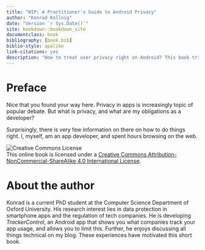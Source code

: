 ```yaml
---
title: "WIP: A Practitioner's Guide to Android Privacy"
author: "Konrad Kollnig"
date: "Version `r Sys.Date()`"
site: bookdown::bookdown_site
documentclass: book
bibliography: [book.bib]
biblio-style: apalike
link-citations: yes
description: "How to treat user privacy right on Android? This book tries to cover the most important technical and legal aspects every Android developer should know about."
---
```


# Preface {-}

Nice that you found your way here. Privacy in apps is increasingly topic of popular debate. But what is privacy, and what are my obligations as a developer?

Surprisingly, there is very few information on there on how to do things right. I, myself, am an app developer, and spent hours browsing on the web.

![Creative Commons License](images/by-nc-sa.png)  
This online book is licensed under a [Creative Commons Attribution-NonCommercial-ShareAlike 4.0 International License](http://creativecommons.org/licenses/by-nc-sa/4.0/).

# About the author

Konrad is a current PhD student at the Computer Science Department of Oxford University. His research interest lies in data protection in smartphone apps and the regulation of tech companies. He is developing *TrackerControl*, an Android app that shows you what companies track your app usage, and allows you to limit this.
Further, he enjoys discussing all things technical on my blog. These experiences have motivated this  short book.
